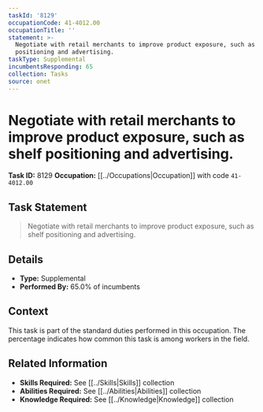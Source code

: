 ```yaml
---
taskId: '8129'
occupationCode: 41-4012.00
occupationTitle: ''
statement: >-
  Negotiate with retail merchants to improve product exposure, such as shelf
  positioning and advertising.
taskType: Supplemental
incumbentsResponding: 65
collection: Tasks
source: onet
---
```

# Negotiate with retail merchants to improve product exposure, such as shelf positioning and advertising.

**Task ID:** 8129
**Occupation:** [[../Occupations|Occupation]] with code `41-4012.00`

## Task Statement

> Negotiate with retail merchants to improve product exposure, such as shelf positioning and advertising.

## Details

- **Type:** Supplemental
- **Performed By:** 65.0% of incumbents

## Context

This task is part of the standard duties performed in this occupation. The percentage indicates how common this task is among workers in the field.

## Related Information

- **Skills Required:** See [[../Skills|Skills]] collection
- **Abilities Required:** See [[../Abilities|Abilities]] collection
- **Knowledge Required:** See [[../Knowledge|Knowledge]] collection
